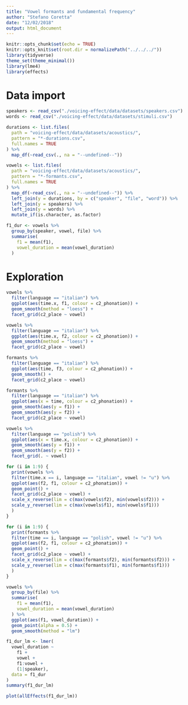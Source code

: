```yaml
---
title: "Vowel formants and fundamental frequency"
author: "Stefano Coretta"
date: "12/02/2018"
output: html_document
---
```


```r
knitr::opts_chunk$set(echo = TRUE)
knitr::opts_knit$set(root.dir = normalizePath("../../../"))
library(tidyverse)
theme_set(theme_minimal())
library(lme4)
library(effects)
```

# Data import

```r
speakers <- read_csv("./voicing-effect/data/datasets/speakers.csv")
words <- read_csv("./voicing-effect/data/datasets/stimuli.csv")

durations <- list.files(
  path = "voicing-effect/data/datasets/acoustics/",
  pattern = "*-durations.csv",
  full.names = TRUE
) %>%
  map_df(~read_csv(., na = "--undefined--"))

vowels <- list.files(
  path = "voicing-effect/data/datasets/acoustics/",
  pattern = "*-formants.csv",
  full.names = TRUE
) %>%
  map_df(~read_csv(., na = "--undefined--")) %>%
  left_join(y = durations, by = c("speaker", "file", "word")) %>%
  left_join(y = speakers) %>%
  left_join(y = words) %>%
  mutate_if(is.character, as.factor)

f1_dur <- vowels %>%
  group_by(speaker, vowel, file) %>%
  summarise(
    f1 = mean(f1),
    vowel_duration = mean(vowel_duration)
  )
```

# Exploration

```r
vowels %>%
  filter(language == "italian") %>%
  ggplot(aes(time.x, f1, colour = c2_phonation)) +
  geom_smooth(method = "loess") +
  facet_grid(c2_place ~ vowel)
```

```r
vowels %>%
  filter(language == "italian") %>%
  ggplot(aes(time.x, f2, colour = c2_phonation)) +
  geom_smooth(method = "loess") +
  facet_grid(c2_place ~ vowel)
```

```r
formants %>%
  filter(language == "italian") %>%
  ggplot(aes(time, f3, colour = c2_phonation)) +
  geom_smooth() +
  facet_grid(c2_place ~ vowel)
```

```r
formants %>%
  filter(language == "italian") %>%
  ggplot(aes(x = time, colour = c2_phonation)) +
  geom_smooth(aes(y = f1)) +
  geom_smooth(aes(y = f2)) +
  facet_grid(c2_place ~ vowel)
```

```r
vowels %>%
  filter(language == "polish") %>%
  ggplot(aes(x = time.x, colour = c2_phonation)) +
  geom_smooth(aes(y = f1)) +
  geom_smooth(aes(y = f2)) +
  facet_grid(. ~ vowel)
```

```r
for (i in 1:9) {
  print(vowels %>%
  filter(time.x == i, language == "italian", vowel != "u") %>%
  ggplot(aes(f2, f1, colour = c2_phonation)) +
  geom_point() +
  facet_grid(c2_place ~ vowel) +
  scale_x_reverse(lim = c(max(vowels$f2), min(vowels$f2))) +
  scale_y_reverse(lim = c(max(vowels$f1), min(vowels$f1)))
  )
}
```

```r
for (i in 1:9) {
  print(formants %>%
  filter(time == i, language == "polish", vowel != "u") %>%
  ggplot(aes(f2, f1, colour = c2_phonation)) +
  geom_point() +
  facet_grid(c2_place ~ vowel) +
  scale_x_reverse(lim = c(max(formants$f2), min(formants$f2))) +
  scale_y_reverse(lim = c(max(formants$f1), min(formants$f1)))
  )
}
```

```r
vowels %>%
  group_by(file) %>%
  summarise(
    f1 = mean(f1),
    vowel_duration = mean(vowel_duration)
  ) %>%
  ggplot(aes(f1, vowel_duration)) +
  geom_point(alpha = 0.5) +
  geom_smooth(method = "lm")
```

```r
f1_dur_lm <- lmer(
  vowel_duration ~
    f1 +
    vowel +
    f1:vowel +
    (1|speaker),
  data = f1_dur
)
summary(f1_dur_lm)
```

```r
plot(allEffects(f1_dur_lm))
```

